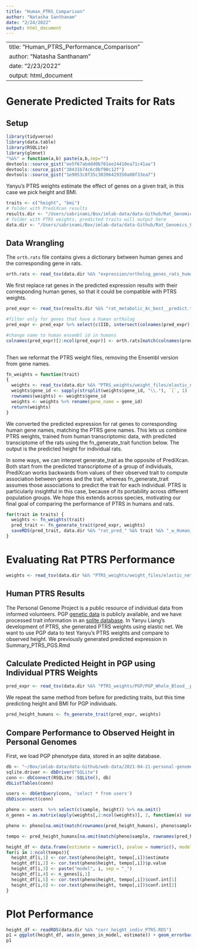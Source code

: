 ```yaml
---
title: "Human_PTRS_Comparison"
author: "Natasha Santhanam"
date: "2/24/2022"
output: html_document
---
```


---
title: "Human_PTRS_Performance_Comparison"
author: "Natasha Santhanam"
date: "2/23/2022"
output: html_document
---

# Generate Predicted Traits for Rats

## Setup

```r
library(tidyverse)
library(data.table)
library(RSQLite)
library(glmnet)
"%&%" = function(a,b) paste(a,b,sep="")
devtools::source_gist("ee5f67abddd0b761ee24410ea71c41aa")
devtools::source_gist("38431b74c6c0bf90c12f")
devtools::source_gist("1e9053c8f35c30396429350a08f33ea7")
```

Yanyu's PTRS weights estimate the effect of genes on a given trait, in this case we pick height and BMI. 

```r
traits <- c("height", "bmi")
# folder with PrediXcan results
results.dir <- "/Users/sabrinami/Box/imlab-data/data-Github/Rat_Genomics_Paper_Pipeline/Results/PrediXcan/metabolic_traits/"
# folder with PTRS weights, predicted traits will output here
data.dir <- "/Users/sabrinami/Box/imlab-data/data-Github/Rat_Genomics_Paper_Pipeline/data/"

```

## Data Wrangling

The `orth.rats` file contains gives a dictionary between human genes and the corresponding gene in rats. 
```r
orth.rats <- read_tsv(data.dir %&% "expression/ortholog_genes_rats_humans.tsv", col_names = TRUE)
```

We first replace rat genes in the predicted expression results with their corresponding human genes, so that it could be compatible with PTRS weights.

```r

pred_expr <- read_tsv(results.dir %&% "rat_metabolic_Ac_best__predict.txt") %>% select(-c(FID))

#filter only for genes that have a human ortholog
pred_expr <- pred_expr %>% select(c(IID, intersect(colnames(pred_expr), orth.rats$rnorvegicus_homolog_ensembl_gene) ))

#change name to human ensembl id in humans
colnames(pred_expr)[2:ncol(pred_expr)] <- orth.rats[match(colnames(pred_expr)[2:ncol(pred_expr)], orth.rats$rnorvegicus_homolog_ensembl_gene), 1] %>% .[["ensembl_gene_id"]]
  
```

Then we reformat the PTRS weight files, removing the Ensembl version from gene names.

```r
fn_weights = function(trait)
{
  weights <- read_tsv(data.dir %&% "PTRS_weights/weight_files/elastic_net_alpha_0.1_British.export_model/weights." %&% trait %&% ".tsv.gz")
  weights$gene_id <- sapply(strsplit(weights$gene_id, "\\."), `[`, 1)
  rownames(weights) <- weights$gene_id
  weights <- weights %>% rename(gene_name = gene_id)
  return(weights)
}

```

We converted the predicted expression for rat genes to corresponding human gene names, matching the PTRS gene names. This lets us combine PTRS weights, trained from human transcriptomic data, with predicted transciptome of the rats using the fn_generate_trait function below. The output is the predicted height for individual rats. 

In some ways, we can interpret generate_trait as the opposite of PrediXcan. Both start from the predicted transcriptome of a group of individuals, PrediXcan works backwards from values of their observed trait to compute association between genes and the trait, whereas fn_generate_trait assumes those associations to predict the trait for each individual. PTRS is particularly insightful in this case, because of its portability across different population groups. We hope this extends across species, motivating our final goal of comparing the performance of PTRS in humans and rats.

```r
for(trait in traits) {
  weights <- fn_weights(trait)
  pred_trait <- fn_generate_trait(pred_expr, weights)
  saveRDS(pred_trait, data.dir %&% "rat_pred_" %&% trait %&% "_w_Human_best_PTRS.RDS")
}

```

# Evaluating Rat PTRS Performance

```r
weights <- read_tsv(data.dir %&% "PTRS_weights/weight_files/elastic_net_alpha_0.1_British.export_model/weights.height.tsv.gz") %>% rename(gene_name = gene_id)
```

##  Human PTRS Results

The Personal Genome Project is a public resource of individual data from informed volunteers. PGP [genetic data](https://uchicago.box.com/s/7b9k6ilrx3fg6fq2l00tnej1edmk91r5) is publicly available, and we have processed trait information in an [sqlite database](https://uchicago.box.com/s/351lx8irgiouks3tnl8uoqh4bw8wpt6n). In Yanyu Liang's development of PTRS, she generated PTRS weights using elastic net.
We want to use PGP data to test Yanyu's PTRS weights and compare to observed height. We previously generated predicted expression in Summary_PTRS_PGS.Rmd

## Calculate Predicted Height in PGP using Individual PTRS Weights

```r
pred_expr <- read_tsv(data.dir %&% "PTRS_weights/PGP/PGP_Whole_Blood__predict.txt") %>% select(-c(FID))
```

We repeat the same method from before for predicting traits, but this time predicting height and BMI for PGP individuals.
```r
pred_height_humans <- fn_generate_trait(pred_expr, weights)
```

## Compare Performance to Observed Height in Personal Genomes

First, we load PGP phenotype data, stored in an sqlite database.

```r
db <- "~/Box/imlab-data/data-Github/web-data/2021-04-21-personal-genomes-project-data/repgp-data.sqlite3"
sqlite.driver <- dbDriver("SQLite")
conn <- dbConnect(RSQLite::SQLite(), db)
dbListTables(conn)

users <- dbGetQuery(conn, 'select * from users')
dbDisconnect(conn)

pheno <- users  %>% select(c(sample, height)) %>% na.omit()
n_genes = as.matrix(apply(weights[,2:ncol(weights)], 2, function(x) sum(x != 0 )))
```


```r
pheno <- pheno[na.omit(match(rownames(pred_height_humans), pheno$sample)),]

tempo <- pred_height_humans[na.omit(match(pheno$sample, rownames(pred_height_humans))), ]

height_df <- data.frame(estimate = numeric(), pvalue = numeric(), model = character(), n_genes_in_model = numeric(), conf.int.min = numeric(), conf.int.max = numeric())
for(i in 1:ncol(tempo)){
  height_df[i,1] <- cor.test(pheno$height, tempo[,i])$estimate
  height_df[i,2] <- cor.test(pheno$height, tempo[,i])$p.value
  height_df[i,3] <- paste("model", i, sep = "_")
  height_df[i,4] <- n_genes[i,1]
  height_df[i,5] <- cor.test(pheno$height, tempo[,i])$conf.int[1]
  height_df[i,6] <- cor.test(pheno$height, tempo[,i])$conf.int[2]
}
```


# Plot Performance

```r
height_df <- readRDS(data.dir %&% "corr_height_indiv_PTRS.RDS")
p1 = ggplot(height_df, aes(n_genes_in_model, estimate)) + geom_errorbar(aes(ymin = conf.int.min, ymax = conf.int.max ), width=0.2,  color="gray") + geom_point(color = "purple", position="jitter") + geom_line(color = "purple")   + xlab("Number of genes in each model") + ylab("Correlation Coefficient (r)") + ggtitle("Performance of PTRS for Height in Personal Genomes") + theme_bw()
p1
```

